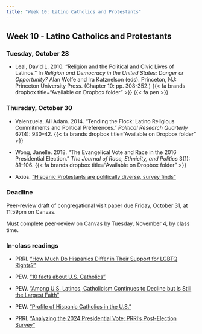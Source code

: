 ```yaml
---
title: "Week 10: Latino Catholics and Protestants"
---
```


::: {.content-visible when-format="pdf"}

## Week 10 - Latino Catholics and Protestants

:::


[//]: <> (Need to write intro)

### Tuesday, October 28

- Leal, David L. 2010. "Religion and the Political and Civic Lives of Latinos." In *Religion and Democracy in the United States: Danger or Opportunity?* Alan Wolfe and Ira Katznelson (eds). Princeton, NJ: Princeton University Press. (Chapter 10: pp. 308-352.) {{< fa brands dropbox title="Available on Dropbox folder" >}} {{< fa pen >}}



### Thursday, October 30

- Valenzuela, Ali Adam. 2014. "Tending the Flock: Latino Religious Commitments and Political Preferences." *Political Research Quarterly* 67(4): 930–42. {{< fa brands dropbox title="Available on Dropbox folder" >}}

- Wong, Janelle. 2018. "The Evangelical Vote and Race in the 2016 Presidential Election." *The Journal of Race, Ethnicity, and Politics* 3(1): 81–106. {{< fa brands dropbox title="Available on Dropbox folder" >}}

- Axios. ["Hispanic Protestants are politically diverse, survey finds"](https://www.axios.com/2024/09/17/hispanic-protestants-public-religion-research-institute)


:::{.callout-important}

### Deadline

Peer-review draft of congregational visit paper due Friday, October 31, at 11:59pm on Canvas.

Must complete peer-review on Canvas by Tuesday, November 4, by class time.

:::



::: {.content-visible when-format="html"}

### In-class readings

- PRRI. ["How Much Do Hispanics Differ in Their Support for LGBTQ Rights?"](https://www.prri.org/spotlight/how-much-do-hispanics-differ-in-their-support-for-lgbtq-rights/)


- PEW. ["10 facts about U.S. Catholics"](https://www.pewresearch.org/short-reads/2025/03/04/10-facts-about-us-catholics/)

- PEW. ["Among U.S. Latinos, Catholicism Continues to Decline but Is Still the Largest Faith"](https://www.pewresearch.org/religion/2023/04/13/among-u-s-latinos-catholicism-continues-to-decline-but-is-still-the-largest-faith/)

- PEW. ["Profile of Hispanic Catholics in the U.S."](https://www.pewresearch.org/religion/2025/06/16/profile-of-hispanic-catholics-in-the-us/)

- PRRI. ["Analyzing the 2024 Presidential Vote: PRRI’s Post-Election Survey"](https://prri.org/research/analyzing-the-2024-presidential-vote-prris-post-election-survey/)

:::
